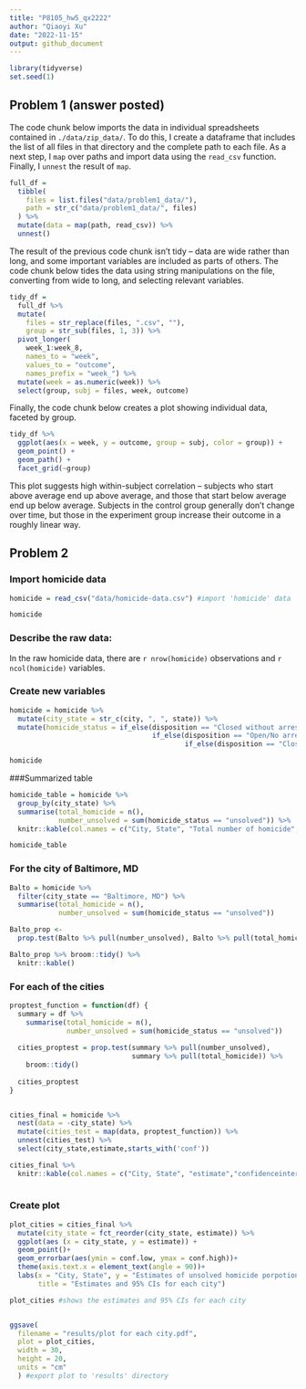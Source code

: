 ```yaml
---
title: "P8105_hw5_qx2222"
author: "Qiaoyi Xu"
date: "2022-11-15"
output: github_document
---
```



```r
library(tidyverse)
set.seed(1)
```

## Problem 1 (answer posted)

The code chunk below imports the data in individual spreadsheets contained in `./data/zip_data/`. To do this, I create a dataframe that includes the list of all files in that directory and the complete path to each file. As a next step, I `map` over paths and import data using the `read_csv` function. Finally, I `unnest` the result of `map`.

```r
full_df = 
  tibble(
    files = list.files("data/problem1_data/"),
    path = str_c("data/problem1_data/", files)
  ) %>% 
  mutate(data = map(path, read_csv)) %>% 
  unnest()
```

The result of the previous code chunk isn't tidy -- data are wide rather than long, and some important variables are included as parts of others. The code chunk below tides the data using string manipulations on the file, converting from wide to long, and selecting relevant variables. 

```r
tidy_df = 
  full_df %>% 
  mutate(
    files = str_replace(files, ".csv", ""),
    group = str_sub(files, 1, 3)) %>% 
  pivot_longer(
    week_1:week_8,
    names_to = "week",
    values_to = "outcome",
    names_prefix = "week_") %>% 
  mutate(week = as.numeric(week)) %>% 
  select(group, subj = files, week, outcome)
```

Finally, the code chunk below creates a plot showing individual data, faceted by group. 

```r
tidy_df %>% 
  ggplot(aes(x = week, y = outcome, group = subj, color = group)) + 
  geom_point() + 
  geom_path() + 
  facet_grid(~group)
```

This plot suggests high within-subject correlation -- subjects who start above average end up above average, and those that start below average end up below average. Subjects in the control group generally don't change over time, but those in the experiment group increase their outcome in a roughly linear way. 




## Problem 2

### Import homicide data
```r
homicide = read_csv("data/homicide-data.csv") #import 'homicide' data

homicide
```


### Describe the raw data:

In the raw homicide data, there are `r nrow(homicide)` observations and `r ncol(homicide)` variables. 


### Create new variables
```r
homicide = homicide %>%
  mutate(city_state = str_c(city, ", ", state)) %>%
  mutate(homicide_status = if_else(disposition == "Closed without arrest", "unsolved",
                                   if_else(disposition == "Open/No arrest", "unsolved",
                                           if_else(disposition == "Closed by arrest", "solved", NA_character_))))

homicide
```

###Summarized table
```r
homicide_table = homicide %>%
  group_by(city_state) %>%
  summarise(total_homicide = n(),
            number_unsolved = sum(homicide_status == "unsolved")) %>%
  knitr::kable(col.names = c("City, State", "Total number of homicide", "Number of unsolved homicide"))

homicide_table
```

### For the city of Baltimore, MD
```r
Balto = homicide %>%
  filter(city_state == "Baltimore, MD") %>%
  summarise(total_homicide = n(),
            number_unsolved = sum(homicide_status == "unsolved"))

Balto_prop <- 
  prop.test(Balto %>% pull(number_unsolved), Balto %>% pull(total_homicide))

Balto_prop %>% broom::tidy() %>%
  knitr::kable()
```

### For each of the cities
```r
proptest_function = function(df) {
  summary = df %>% 
    summarise(total_homicide = n(),
              number_unsolved = sum(homicide_status == "unsolved"))
              
  cities_proptest = prop.test(summary %>% pull(number_unsolved), 
                              summary %>% pull(total_homicide)) %>%
    broom::tidy()
  
  cities_proptest
}


cities_final = homicide %>%
  nest(data = -city_state) %>%
  mutate(cities_test = map(data, proptest_function)) %>%
  unnest(cities_test) %>%
  select(city_state,estimate,starts_with('conf'))

cities_final %>%
  knitr::kable(col.names = c("City, State", "estimate","confidenceinterval_low","confidenceinterval_high"))
  
```

### Create plot
```r
plot_cities = cities_final %>%
  mutate(city_state = fct_reorder(city_state, estimate)) %>%
  ggplot(aes (x = city_state, y = estimate)) +
  geom_point()+
  geom_errorbar(aes(ymin = conf.low, ymax = conf.high))+
  theme(axis.text.x = element_text(angle = 90))+
  labs(x = "City, State", y = "Estimates of unsolved homicide porpotion",
       title = "Estimates and 95% CIs for each city")

plot_cities #shows the estimates and 95% CIs for each city


ggsave(
  filename = "results/plot for each city.pdf",
  plot = plot_cities,
  width = 30,
  height = 20,
  units = "cm"
  ) #export plot to 'results' directory

```













